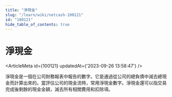 ```yaml
---
title: "淨現金"
slug: "/learn/wiki/netcash-100121"
id: "100121"
hide_table_of_contents: true
---
```



# 淨現金

<ArticleMeta id={100121} updatedAt={'2023-09-26 13:58:47'} />
<div className='border-solid border-b border-t-0 my-4 border-[var(--ifm-color-gray-300)]' />

淨現金是一個在公司財務報表中報告的數字。它是通過從公司的總負債中減去總現金而計算出來的。當評估公司的現金流時，常用淨現金數字。淨現金還可以指交易完成後剩餘的現金金額，減去所有相關費用和扣除項。
